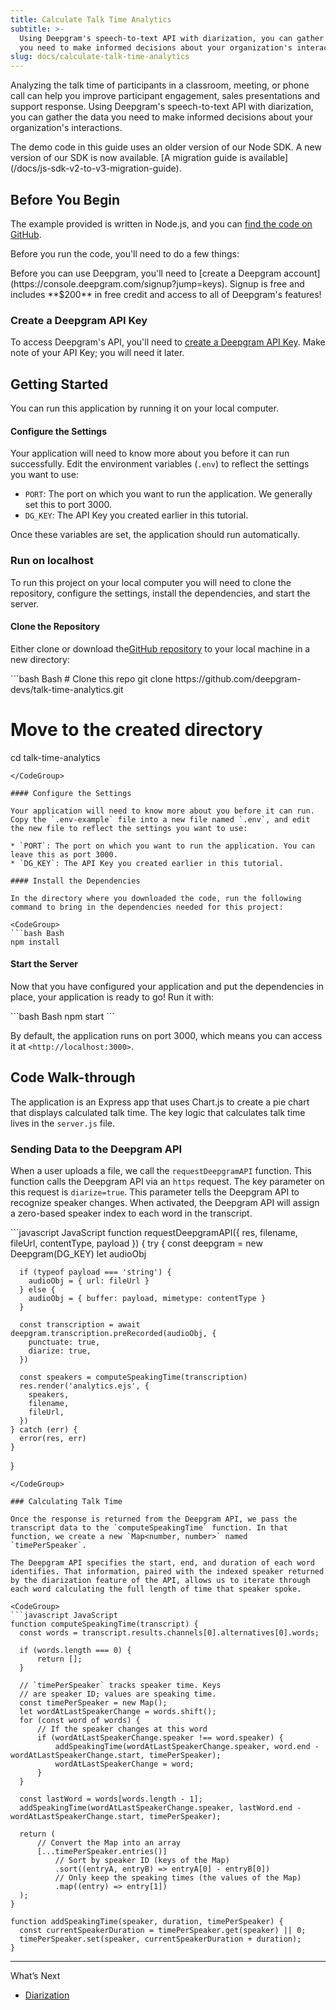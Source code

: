 ```yaml
---
title: Calculate Talk Time Analytics
subtitle: >-
  Using Deepgram's speech-to-text API with diarization, you can gather the data
  you need to make informed decisions about your organization's interactions.
slug: docs/calculate-talk-time-analytics
---
```



Analyzing the talk time of participants in a classroom, meeting, or phone call can help you improve participant engagement, sales presentations and support response. Using Deepgram's speech-to-text API with diarization, you can gather the data you need to make informed decisions about your organization's interactions.

<Info>
  The demo code in this guide uses an older version of our Node SDK. A new version of our SDK is now available. [A migration guide is available](/docs/js-sdk-v2-to-v3-migration-guide).
</Info>

## Before You Begin

The example provided is written in Node.js, and you can [find the code on GitHub](https://github.com/deepgram-devs/talk-time-analytics).

Before you run the code, you'll need to do a few things:

<Info>
  Before you can use Deepgram, you'll need to [create a Deepgram account](https://console.deepgram.com/signup?jump=keys). Signup is free and includes **$200** in free credit and access to all of Deepgram's features!
</Info>

### Create a Deepgram API Key

To access Deepgram's API, you'll need to [create a Deepgram API Key](/documentation/getting-started/authentication/#create-an-api-key). Make note of your API Key; you will need it later.

## Getting Started

You can run this application by running it on your local computer.

#### Configure the Settings

Your application will need to know more about you before it can run successfully. Edit the environment variables (`.env`) to reflect the settings you want to use:

* `PORT`: The port on which you want to run the application. We generally set this to port 3000.
* `DG_KEY`: The API Key you created earlier in this tutorial.

Once these variables are set, the application should run automatically.

### Run on localhost

To run this project on your local computer you will need to clone the repository, configure the settings, install the dependencies, and start the server.

#### Clone the Repository

Either clone or download the[GitHub repository](https://github.com/deepgram-devs/talk-time-analytics) to your local machine in a new directory:

<CodeGroup>
  ```bash Bash
  # Clone this repo
  git clone https://github.com/deepgram-devs/talk-time-analytics.git

  # Move to the created directory
  cd talk-time-analytics
  ```
</CodeGroup>

#### Configure the Settings

Your application will need to know more about you before it can run. Copy the `.env-example` file into a new file named `.env`, and edit the new file to reflect the settings you want to use:

* `PORT`: The port on which you want to run the application. You can leave this as port 3000.
* `DG_KEY`: The API Key you created earlier in this tutorial.

#### Install the Dependencies

In the directory where you downloaded the code, run the following command to bring in the dependencies needed for this project:

<CodeGroup>
  ```bash Bash
  npm install
  ```
</CodeGroup>

#### Start the Server

Now that you have configured your application and put the dependencies in place, your application is ready to go! Run it with:

<CodeGroup>
  ```bash Bash
  npm start
  ```
</CodeGroup>

By default, the application runs on port 3000, which means you can access it at `<http://localhost:3000>`.

## Code Walk-through

The application is an Express app that uses Chart.js to create a pie chart that displays calculated talk time. The key logic that calculates talk time lives in the `server.js` file.

### Sending Data to the Deepgram API

When a user uploads a file, we call the `requestDeepgramAPI` function. This function calls the Deepgram API via an `https` request. The key parameter on this request is `diarize=true`. This parameter tells the Deepgram API to recognize speaker changes. When activated, the Deepgram API will assign a zero-based speaker index to each word in the transcript.

<CodeGroup>
  ```javascript JavaScript
  function requestDeepgramAPI({ res, filename, fileUrl, contentType, payload }) {
    try {
      const deepgram = new Deepgram(DG_KEY)
      let audioObj

      if (typeof payload === 'string') {
        audioObj = { url: fileUrl }
      } else {
        audioObj = { buffer: payload, mimetype: contentType }
      }

      const transcription = await deepgram.transcription.preRecorded(audioObj, {
        punctuate: true,
        diarize: true,
      })

      const speakers = computeSpeakingTime(transcription)
      res.render('analytics.ejs', {
        speakers,
        filename,
        fileUrl,
      })
    } catch (err) {
      error(res, err)
    }
  }
  ```
</CodeGroup>

### Calculating Talk Time

Once the response is returned from the Deepgram API, we pass the transcript data to the `computeSpeakingTime` function. In that function, we create a new `Map<number, number>` named `timePerSpeaker`.

The Deepgram API specifies the start, end, and duration of each word identifies. That information, paired with the indexed speaker returned by the diarization feature of the API, allows us to iterate through each word calculating the full length of time that speaker spoke.

<CodeGroup>
  ```javascript JavaScript
  function computeSpeakingTime(transcript) {
  	const words = transcript.results.channels[0].alternatives[0].words;

  	if (words.length === 0) {
  		return [];
  	}

  	// `timePerSpeaker` tracks speaker time. Keys
  	// are speaker ID; values are speaking time.
  	const timePerSpeaker = new Map();
  	let wordAtLastSpeakerChange = words.shift();
  	for (const word of words) {
  		// If the speaker changes at this word
  		if (wordAtLastSpeakerChange.speaker !== word.speaker) {
  			addSpeakingTime(wordAtLastSpeakerChange.speaker, word.end - wordAtLastSpeakerChange.start, timePerSpeaker);
  			wordAtLastSpeakerChange = word;
  		}
  	}

  	const lastWord = words[words.length - 1];
  	addSpeakingTime(wordAtLastSpeakerChange.speaker, lastWord.end - wordAtLastSpeakerChange.start, timePerSpeaker);

  	return (
  		// Convert the Map into an array
  		[...timePerSpeaker.entries()]
  			// Sort by speaker ID (keys of the Map)
  			.sort((entryA, entryB) => entryA[0] - entryB[0])
  			// Only keep the speaking times (the values of the Map)
  			.map((entry) => entry[1])
  	);
  }

  function addSpeakingTime(speaker, duration, timePerSpeaker) {
  	const currentSpeakerDuration = timePerSpeaker.get(speaker) || 0;
  	timePerSpeaker.set(speaker, currentSpeakerDuration + duration);
  }
  ```
</CodeGroup>

***

What’s Next

* [Diarization](/docs/diarization)
